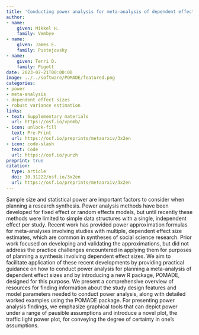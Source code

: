 ```yaml
---
title: 'Conducting power analysis for meta-analysis of dependent effect sizes: Common guidelines and an introduction to the POMADE R package'
author:
- name:
    given: Mikkel H.
    family: Vembye
- name:
    given: James E.
    family: Pustejovsky
- name:
    given: Terri D.
    family: Pigott
date: 2023-07-21T00:00:00
image: ../../software/POMADE/featured.png
categories:
- power
- meta-analysis
- dependent effect sizes
- robust variance estimation
links:
- text: Supplementary materials
  url: https://osf.io/vpnmb/
- icon: unlock-fill
  text: Pre-Print
  url: https://osf.io/preprints/metaarxiv/3x2en
- icon: code-slash
  text: Code
  url: https://osf.io/yurzh
preprint: true
citation: 
  type: article
  doi: 10.31222/osf.io/3x2en
  url: https://osf.io/preprints/metaarxiv/3x2en
---
```


Sample size and statistical power are important factors to consider when planning a research synthesis. Power analysis methods have been developed for fixed effect or random effects models, but until recently these methods were limited to simple data structures with a single, independent effect per study. Recent work has provided power approximation formulas for meta-analyses involving studies with multiple, dependent effect size estimates, which are common in syntheses of social science research. Prior work focused on developing and validating the approximations, but did not address the practice challenges encountered in applying them for purposes of planning a synthesis involving dependent effect sizes. We aim to facilitate application of these recent developments by providing practical guidance on how to conduct power analysis for planning a meta-analysis of dependent effect sizes and by introducing a new R package, POMADE, designed for this purpose. We present a comprehensive overview of resources for finding information about the study design features and model parameters needed to conduct power analysis, along with detailed worked examples using the POMADE package. For presenting power analysis findings, we emphasize graphical tools that can depict power under a range of pausible assumptions and introduce a novel plot, the traffic light power plot, for conveying the degree of certainty in one’s assumptions.

